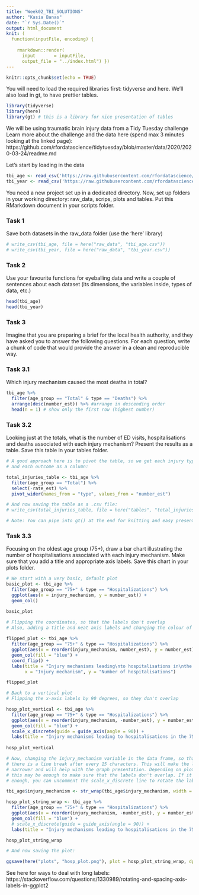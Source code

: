 ```yaml
---
title: "Week02_TBI_SOLUTIONS"
author: "Kasia Banas"
date: "`r Sys.Date()`"
output: html_document
knit: (
  function(inputFile, encoding) { 
  
    rmarkdown::render( 
      input       = inputFile, 
      output_file = "../index.html") })
---
```


```r
knitr::opts_chunk$set(echo = TRUE)
```

You will need to load the required libraries first: tidyverse and here.
We'll also load in gt, to have prettier tables.

```r
library(tidyverse)
library(here)
library(gt) # this is a library for nice presentation of tables
```

We will be using traumatic brain injury data from a Tidy Tuesday challenge
Learn more about the challenge and the data here (spend max 3 minutes looking at the linked page):
https://github.com/rfordatascience/tidytuesday/blob/master/data/2020/2020-03-24/readme.md

Let's start by loading in the data

```r
tbi_age <- read_csv('https://raw.githubusercontent.com/rfordatascience/tidytuesday/master/data/2020/2020-03-24/tbi_age.csv')
tbi_year <- read_csv('https://raw.githubusercontent.com/rfordatascience/tidytuesday/master/data/2020/2020-03-24/tbi_year.csv')
```

You need a new project set up in a dedicated directory. Now, set up folders in your working directory: raw_data, scrips, plots and tables. Put this RMarkdown document in your scripts folder. 

### Task 1
Save both datasets in the raw_data folder (use the 'here' library)

```r
# write_csv(tbi_age, file = here("raw_data", "tbi_age.csv"))
# write_csv(tbi_year, file = here("raw_data", "tbi_year.csv"))
```

### Task 2
Use your favourite functions for eyeballing data and write a couple of sentences about each dataset (its dimensions, the variables inside, types of data, etc.)

```r
head(tbi_age)
head(tbi_year)
```

### Task 3
Imagine that you are preparing a brief for the local health authority, and they have asked you to answer the following questions. For each question, write a chunk of code that would provide the answer in a clean and reproducible way.

### Task 3.1
Which injury mechanism caused the most deaths in total?

```r
tbi_age %>% 
  filter(age_group == "Total" & type == "Deaths") %>% 
  arrange(desc(number_est)) %>% #arrange in descending order
  head(n = 1) # show only the first row (highest number)
```


### Task 3.2
Looking just at the totals, what is the number of ED visits, hospitalisations and deaths
associated with each injury mechanism? Present the results as a table. Save this table in your tables folder.

```r

# A good approach here is to pivot the table, so we get each injury type as a row,
# and each outcome as a column:

total_injuries_table <- tbi_age %>% 
  filter(age_group == "Total") %>% 
  select(-rate_est) %>% 
  pivot_wider(names_from = "type", values_from = "number_est") 

# And now saving the table as a .csv file:
# write_csv(total_injuries_table, file = here("tables", "total_injuries_table.csv"))

# Note: You can pipe into gt() at the end for knitting and easy presentation

```

### Task 3.3
Focusing on the oldest age group (75+), draw a bar chart illustrating the number of hospitalisations associated with each injury mechanism. Make sure that you add a title and appropriate axis labels. Save this chart in your plots folder.

```r

# We start with a very basic, default plot
basic_plot <- tbi_age %>% 
  filter(age_group == "75+" & type == "Hospitalizations") %>% 
  ggplot(aes(x = injury_mechanism, y = number_est)) +
  geom_col() 

basic_plot

# Flipping the coordinates, so that the labels don't overlap
# Also, adding a title and neat axis labels and changing the colour of the bars
  
flipped_plot <- tbi_age %>% 
  filter(age_group == "75+" & type == "Hospitalizations") %>% 
  ggplot(aes(x = reorder(injury_mechanism, number_est), y = number_est)) +
  geom_col(fill = "blue") +
  coord_flip() +
  labs(title = "Injury mechanisms leading\nto hospitalisations in\nthe 75+ age group", 
       x = "Injury mechanism", y = "Number of hospitalisations")

flipped_plot

# Back to a vertical plot
# Flipping the x-axis labels by 90 degrees, so they don't overlap

hosp_plot_vertical <- tbi_age %>% 
  filter(age_group == "75+" & type == "Hospitalizations") %>% 
  ggplot(aes(x = reorder(injury_mechanism, -number_est), y = number_est)) +
  geom_col(fill = "blue") +
  scale_x_discrete(guide = guide_axis(angle = 90)) +
  labs(title = "Injury mechanisms leading to hospitalisations in the 75+ age group", x = "Injury mechanism", y = "Number of hospitalisations")
  
hosp_plot_vertical

# Now, changing the injury_mechanism variable in the data frame, so that
# there is a line break after every 15 characters. This will make the labels
# narrower and will help with the graph presentation. Depending on plot size,
# this may be enough to make sure that the labels don't overlap. If it's not
# enough, you can uncomment the scale_x_discrete line to rotate the labels.

tbi_age$injury_mechanism <- str_wrap(tbi_age$injury_mechanism, width = 15)

hosp_plot_string_wrap <- tbi_age %>% 
  filter(age_group == "75+" & type == "Hospitalizations") %>% 
  ggplot(aes(x = reorder(injury_mechanism, -number_est), y = number_est)) +
  geom_col(fill = "blue") +
  # scale_x_discrete(guide = guide_axis(angle = 90)) +
  labs(title = "Injury mechanisms leading to hospitalisations in the 75+ age group", x = "Injury mechanism", y = "Number of hospitalisations")

hosp_plot_string_wrap

# And now saving the plot:

ggsave(here("plots", "hosp_plot.png"), plot = hosp_plot_string_wrap, dpi = 600, width = 8, height = 6, units = "in")

```

See here for ways to deal with long labels: https://stackoverflow.com/questions/1330989/rotating-and-spacing-axis-labels-in-ggplot2


